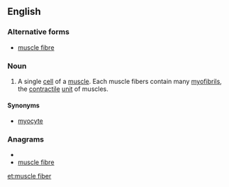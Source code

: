 ==English==

===Alternative forms===
*[[muscle fibre]]

===Noun===
{{en-noun|sg=[[muscle]] [[fiber]]}}
{{wikipedia}}

# A single [[cell]] of a [[muscle]]. Each muscle fibers contain many [[myofibril]]s, the [[contractile]] [[unit]] of muscles. 

====Synonyms====
*[[myocyte]]

===Anagrams===
* {{alphagram|bceefilmrsu}}
* [[muscle fibre#English|muscle fibre]]

[[et:muscle fiber]]